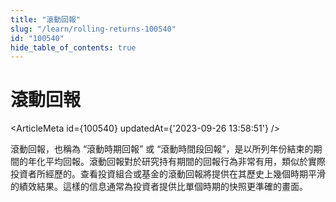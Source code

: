 ```yaml
---
title: "滾動回報"
slug: "/learn/rolling-returns-100540"
id: "100540"
hide_table_of_contents: true
---
```



# 滾動回報

<ArticleMeta id={100540} updatedAt={'2023-09-26 13:58:51'} />
<div className='border-solid border-b border-t-0 my-4 border-[var(--ifm-color-gray-300)]' />

滾動回報，也稱為 “滾動時期回報” 或 “滾動時間段回報”，是以所列年份結束的期間的年化平均回報。滾動回報對於研究持有期間的回報行為非常有用，類似於實際投資者所經歷的。查看投資組合或基金的滾動回報將提供在其歷史上幾個時期平滑的績效結果。這樣的信息通常為投資者提供比單個時期的快照更準確的畫面。
